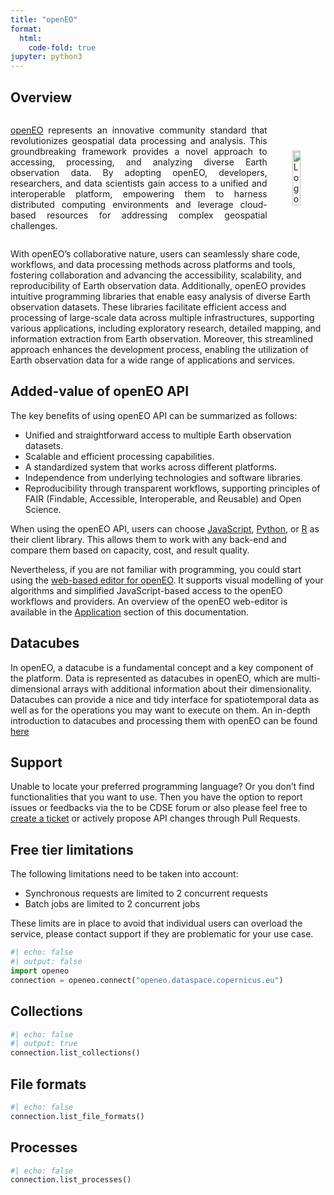```yaml
---
title: "openEO"
format:
  html:
    code-fold: true
jupyter: python3
---
```


## Overview

<div style="display: flex; align-items: center;"><p style="flex: 1; text-align: justify;"><a href="https://openeo.org">openEO</a> represents an innovative community standard that revolutionizes geospatial data processing and analysis. This groundbreaking framework provides a novel approach to accessing, processing, and analyzing diverse Earth observation data. By adopting openEO, developers, researchers, and data scientists gain access to a unified and interoperable platform, empowering them to harness distributed computing environments and leverage cloud-based resources for addressing complex geospatial challenges.</p><a href="https://openeo.org" target="_blank" style="margin-left: 40px;"><img src="_images/openEO_logo.png" alt="Logo" style="height: 50%; max-height: 100px;"></a></div>



With openEO's collaborative nature, users can seamlessly share code, workflows, and data processing methods across platforms and tools, fostering collaboration and advancing the accessibility, scalability, and reproducibility of Earth observation data. Additionally, openEO provides intuitive programming libraries that enable easy analysis of diverse Earth observation datasets. These libraries facilitate efficient access and processing of large-scale data across multiple infrastructures, supporting various applications, including exploratory research, detailed mapping, and information extraction from Earth observation. Moreover, this streamlined approach enhances the development process, enabling the utilization of Earth observation data for a wide range of applications and services.


## Added-value of openEO API

The key benefits of using openEO API can be summarized as follows:

* Unified and straightforward access to multiple Earth observation datasets.
* Scalable and efficient processing capabilities.
* A standardized system that works across different platforms.
* Independence from underlying technologies and software libraries.
* Reproducibility through transparent workflows, supporting principles of FAIR (Findable, Accessible, Interoperable, and Reusable) and Open Science.

When using the openEO API, users can choose [JavaScript](JavaScript_Client/JavaScript.qmd), [Python](Python_Client/Python.qmd), or [R](R_Client/R.qmd) as their client library. This allows them to work with any back-end and compare them based on capacity, cost, and result quality.

Nevertheless, if you are not familiar with programming, you could start using the [web-based editor for openEO](#). It supports visual modelling of your algorithms and simplified JavaScript-based access to the openEO workflows and providers. An overview of the openEO web-editor is available in the [Application](https://documentation.dataspace.copernicus.eu/Applications.html) section of this documentation. 

## Datacubes

In openEO, a datacube is a fundamental concept and a key component of the platform. Data is represented as datacubes in openEO, which are multi-dimensional arrays with additional information about their dimensionality. Datacubes can provide a nice and tidy interface for spatiotemporal data as well as for the operations you may want to execute on them. An in-depth introduction to datacubes and processing them with openEO can be found [here](https://openeo.org/documentation/1.0/datacubes.html){target='_blank'}

## Support

Unable to locate your preferred programming language? Or you don't find functionalities that you want to use. Then you have the option to report issues or feedbacks via the to be CDSE forum or also please feel free to [create a ticket](https://helpcenter.dataspace.copernicus.eu/hc/en-gb/requests/new){target='_blank'} or actively propose API changes through Pull Requests.


## Free tier limitations

The following limitations need to be taken into account:

* Synchronous requests are limited to 2 concurrent requests
* Batch jobs are limited to 2 concurrent jobs

These limits are in place to avoid that individual users can overload the service, please contact support if they are problematic for your use case.


```python
#| echo: false
#| output: false
import openeo
connection = openeo.connect("openeo.dataspace.copernicus.eu")

```

## Collections

```python
#| echo: false
#| output: true
connection.list_collections()
```

## File formats

```python
#| echo: false
connection.list_file_formats()
```

## Processes

```python
#| echo: false
connection.list_processes()
```